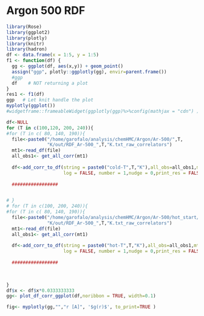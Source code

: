 # Argon 500 RDF  

```r
library(Rose)
library(ggplot2)
library(plotly)
library(knitr)
library(hadron)
df <- data.frame(x = 1:5, y = 1:5)
f1 <- function(df) {
  gg <- ggplot(df, aes(x,y)) + geom_point()
  assign("ggp", plotly::ggplotly(gg), envir=parent.frame())
  #ggp
  df    # NOT returning a plot
}
res1 <- f1(df)
ggp   # Let knit handle the plot
myplotly(ggplot())
#widgetframe::frameableWidget(ggplotly(ggp)%>%config(mathjax = "cdn") )
```




```r

df<-NULL
for (T in c(100,120, 200, 240)){
#for (T in c( 80, 140, 190)){
  file<-paste0("/home/garofalo/analysis/chemHMC/Argon/Ar-500/",T,
               "K/out/RDF_Ar-500_",T,"K.txt_raw_correlators")
  mt1<-read_df(file)
  all_obs1<- get_all_corr(mt1)
  
  df<-add_corr_to_df(string = paste0("cold-T",T,"K"),all_obs=all_obs1,mt=mt1,df=df,
                     log = FALSE, number = 1,nudge = 0,print_res = FALSE)
  
  #################


# }
# for (T in c(100, 200, 240)){
#for (T in c( 80, 140, 190)){
  file<-paste0("/home/garofalo/analysis/chemHMC/Argon/Ar-500/hot_start/",T,
               "K/out/RDF_Ar-500_",T,"K.txt_raw_correlators")
  mt1<-read_df(file)
  all_obs1<- get_all_corr(mt1)
  
  df<-add_corr_to_df(string = paste0("hot-T",T,"K"),all_obs=all_obs1,mt=mt1,df=df,
                     log = FALSE, number = 1,nudge = 0,print_res = FALSE)
  
  #################
 
  

}
df$x <- df$x*0.0333333333
gg<- plot_df_corr_ggplot(df,noribbon = TRUE, width=0.1)

fig<- myplotly(gg,"","r [A]", '$g(r)$', to_print=TRUE )

```




